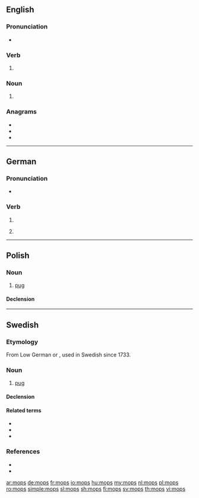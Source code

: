 {{also|Mops|MOPS}}
==English==

===Pronunciation===
* {{rhymes|ɒps|lang=en}}

===Verb===
{{head|en|verb form}}

# {{en-third-person singular of|mop}}

===Noun===
{{head|en|noun plural form}}

# {{plural of|mop|lang=en}}

===Anagrams===
* {{l|en|MSPO}}
* {{l|en|pMOS}}
* {{l|en|poms}}

----

==German==

===Pronunciation===
* {{IPA|/mɔps/|lang=de}}

===Verb===
{{head|de|verb form}}

# {{de-verb form of|mopsen|i|s}}
# {{lb|de|colloquial}} {{de-verb form of|mopsen|1|s|g}}

----

==Polish==

===Noun===
{{pl-noun|m-an}}

# [[pug]]

====Declension====
{{pl-decl-noun|mops|mopsy
|mopsa|mopsów
|mopsowi|mopsom
|mopsa|mopsy
|mopsem|mopsami
|mopsie|mopsach
|mopsie|mopsy
}}

----

==Swedish==

===Etymology===
From Low German or {{etyl|nl|sv}} {{m|nl|mops}}, used in Swedish since 1733.

===Noun===
{{sv-noun|c}}

# [[pug]]

====Declension====
{{sv-infl-noun-c-ar|genitive=}}

====Related terms====
* {{l|sv|mopsa}}
* {{l|sv|mopsig}}
* {{l|sv|mopsighet}}

===References===
* {{R:SAOL}}
* {{R:SAOB online|mops}}

[[ar:mops]]
[[de:mops]]
[[fr:mops]]
[[io:mops]]
[[hu:mops]]
[[my:mops]]
[[nl:mops]]
[[pl:mops]]
[[ro:mops]]
[[simple:mops]]
[[sl:mops]]
[[sh:mops]]
[[fi:mops]]
[[sv:mops]]
[[th:mops]]
[[vi:mops]]